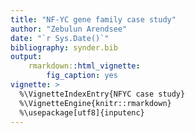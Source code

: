 ```yaml
---
title: "NF-YC gene family case study"
author: "Zebulun Arendsee"
date: "`r Sys.Date()`"
bibliography: synder.bib 
output:
    rmarkdown::html_vignette:
        fig_caption: yes 
vignette: >
  %\VignetteIndexEntry{NFYC case study}
  %\VignetteEngine{knitr::rmarkdown}
  %\usepackage[utf8]{inputenc}
---
```

